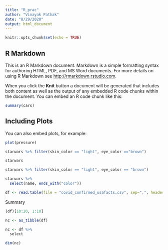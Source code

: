 ```yaml
---
title: "R_prac"
author: "Vinayak Pathak"
date: "8/29/2020"
output: html_document
---
```


```r
knitr::opts_chunk$set(echo = TRUE)
```

## R Markdown

This is an R Markdown document. Markdown is a simple formatting syntax for authoring HTML, PDF, and MS Word documents. For more details on using R Markdown see <http://rmarkdown.rstudio.com>.

When you click the **Knit** button a document will be generated that includes both content as well as the output of any embedded R code chunks within the document. You can embed an R code chunk like this:

```r
summary(cars)
```

## Including Plots

You can also embed plots, for example:

```r
plot(pressure)
```

```r
starwars %>% filter(skin_color == "light", eye_color =="brown")
```
```r
starwars
```
```r
starwars %>% filter(skin_color == "light", eye_color == "brown")
```

```r
starwars %>% 
  select(name, ends_with("color"))
```

```r
df <- read.table(file = "covid_confirmed_usafacts.csv", sep=",", header = TRUE)

```
Summary
```r
(df)[10:20, 1:10]
```

```r
nc <- as_tibble(df) 
```

```r
nc <- df %>%
  select

```

```r
dim(nc)
```



